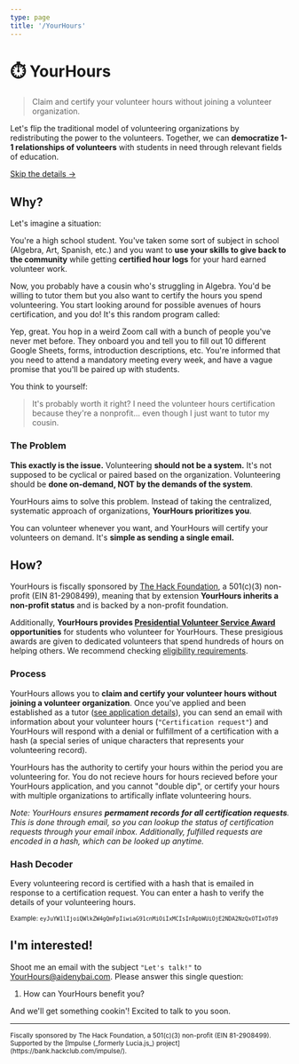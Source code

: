 ```yaml
---
type: page
title: '/YourHours'
---
```



<Head>
  <meta name="og:title" content="YourHours" />
  <meta
    name="og:description"
    content={`Claim and certify your volunteer hours without joining a volunteer organization.`}
  />
  <link
    rel="icon"
    href="data:image/svg+xml,<svg xmlns=%22http://www.w3.org/2000/svg%22 viewBox=%220 0 100 100%22><text y=%22.9em%22 font-size=%2290%22>⏱️</text></svg>"
  />
  <title>YourHours</title>
</Head>

# ⏱️ YourHours

> Claim and certify your volunteer hours without joining a volunteer organization.

Let's flip the traditional model of volunteering organizations by redistributing the power to the volunteers. Together, we can **democratize 1-1 relationships of volunteers** with students in need through relevant fields of education.

[Skip the details →](#ix27m-interested)

## Why?

Let's imagine a situation:

You're a high school student. You've taken some sort of subject in school (Algebra, Art, Spanish, etc.) and you want to **use your skills to give back to the community** while getting **certified hour logs** for your hard earned volunteer work.

Now, you probably have a cousin who's struggling in Algebra. You'd be willing to tutor them but you also want to certify the hours you spend volunteering. You start looking around for possible avenues of hours certification, and you do! It's this random program called:

> <GenericName />

Yep, great. You hop in a weird Zoom call with a bunch of people you've never met before. They onboard you and tell you to fill out 10 different Google Sheets, forms, introduction descriptions, etc. You're informed that you need to attend a mandatory meeting every week, and have a vague promise that you'll be paired up with students.

You think to yourself:

> It's probably worth it right? I need the volunteer hours certification because they're a nonprofit... even though I just want to tutor my cousin.

### The Problem

**This exactly is the issue.** Volunteering **should not be a system.** It's not supposed to be cyclical or paired based on the organization. Volunteering should be **done on-demand, NOT by the demands of the system**.

YourHours aims to solve this problem. Instead of taking the centralized, systematic approach of organizations, **YourHours prioritizes you**.

You can volunteer whenever you want, and YourHours will certify your volunteers on demand. It's **simple as sending a single email.**

## How?

YourHours is fiscally sponsored by [The Hack Foundation](https://apps.irs.gov/app/eos/detailsPage?ein=812908499&name=Hack%20Foundation&city=West%20Hollywood&state=CA&countryAbbr=US&dba=&type=CHARITIES,%20DETERMINATIONLETTERS,%20COPYOFRETURNS&orgTags=CHARITIES&orgTags=DETERMINATIONLETTERS&orgTags=COPYOFRETURNS), a 501(c)(3) non-profit (EIN 81-2908499), meaning that by extension **YourHours inherits a non-profit status** and is backed by a non-profit foundation.

Additionally, **YourHours provides [Presidential Volunteer Service Award](https://presidentialserviceawards.gov/) opportunities** for students who volunteer for YourHours. These presigious awards are given to dedicated volunteers that spend hundreds of hours on helping others. We recommend checking [eligibility requirements](https://presidentialserviceawards.gov/eligibility).

### Process

YourHours allows you to **claim and certify your volunteer hours without joining a volunteer organization**. Once you've applied and been established as a tutor ([see application details](#ix27m-interested)), you can send an email with information about your volunteer hours (`"Certification request"`) and YourHours will respond with a denial or fulfillment of a certification with a hash (a special series of unique characters that represents your volunteering record).

YourHours has the authority to certify your hours within the period you are volunteering for. You do not recieve hours for hours recieved before your YourHours application, and you cannot "double dip", or certify your hours with multiple organizations to artifically inflate volunteering hours.

_Note: YourHours ensures **permament records for all certification requests**. This is done through email, so you can lookup the status of certification requests through your email inbox. Additionally, fulfilled requests are encoded in a hash, which can be looked up anytime._

### Hash Decoder

Every volunteering record is certified with a hash that is emailed in response to a certification request. You can enter a hash to verify the details of your volunteering hours.

<Hash />

<small>
  Example: <code>eyJuYW1lIjoiQWlkZW4gQmFpIiwiaG91cnMiOiIxMCIsInRpbWUiOjE2NDA2NzQxOTIxOTd9</code>
</small>

## I'm interested!

Shoot me an email with the subject `"Let's talk!"` to [YourHours@aidenybai.com](mailto:YourHours@aidenybai.com). Please answer this single question:

1. How can YourHours benefit you?

And we'll get something cookin'! Excited to talk to you soon.

---

<small>
  Fiscally sponsored by The Hack Foundation, a 501(c)(3) non-profit (EIN 81-2908499). Supported by
  the [Impulse (_formerly Lucia.js_) project](https://bank.hackclub.com/impulse/).
</small>
